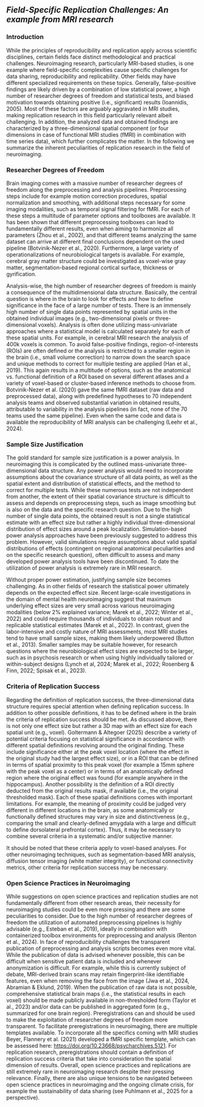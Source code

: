 
## ***Field-Specific Replication Challenges: An example from MRI research*** {#field-specific-replication-challenges:-an-example-from-mri-research}

### **Introduction** {#introduction}

While the principles of reproducibility and replication apply across scientific disciplines, certain fields face distinct methodological and practical challenges. Neuroimaging research, particularly MRI-based studies, is one example where field-specific complexities cause specific challenges for data sharing, reproducibility and replicability. Other fields may have different specialized requirements on these topics. Generally, false-positive findings are likely driven by a combination of low statistical power, a high number of researcher degrees of freedom and statistical tests, and biased motivation towards obtaining positive (i.e., significant) results (Ioannidis, 2005). Most of these factors are arguably aggravated in MRI studies, making replication research in this field particularly relevant albeit challenging. In addition, the analyzed data and obtained findings are characterized by a three-dimensional spatial component (or four dimensions in case of functional MRI studies (fMRI) in combination with time series data), which further complicates the matter. In the following we summarize the inherent peculiarities of replication research in the field of neuroimaging.

### **Researcher Degrees of Freedom** {#researcher-degrees-of-freedom}

Brain imaging comes with a massive number of researcher degrees of freedom along the preprocessing and analysis pipelines. Preprocessing steps include for example motion correction procedures, spatial normalization and smoothing, with additional steps necessary for some imaging modalities, such as temporal signal filtering for fMRI. For each of these steps a multitude of parameter options and toolboxes are available. It has been shown that different preprocessing toolboxes can lead to fundamentally different results, even when aiming to harmonize all parameters (Zhou et al., 2002), and that different teams analyzing the same dataset can arrive at different final conclusions dependent on the used pipeline (Botvinik-Nezer et al., 2020). Furthermore, a large variety of operationalizations of neurobiological targets is available. For example, cerebral gray matter structure could be investigated as voxel-wise gray matter, segmentation-based regional cortical surface, thickness or gyrification.

Analysis-wise, the high number of researcher degrees of freedom is mainly a consequence of the multidimensional data structure. Basically, the central question is where in the brain to look for effects and how to define significance in the face of a large number of tests. There is an immensely high number of single data points represented by spatial units in the obtained individual images (e.g., two-dimensional pixels or three-dimensional voxels). Analysis is often done utilizing mass-univariate approaches where a statistical model is calculated separately for each of these spatial units. For example, in cerebral MRI research the analysis of 400k voxels  is common. To avoid false-positive findings, region-of-interests (ROIs) are often defined or the analysis is restricted to a smaller region in the brain (i.e., small volume correction) to narrow down the search space and unique methods to correct for multiple testing are applied (Han et al., 2019). This again results in a multitude of options, such as the anatomical vs. functional definition of a ROI based on several different atlases and a variety of voxel-based or cluster-based inference methods to choose from. Botvinik-Nezer et al. (2020) gave the same fMRI dataset (raw data and preprocessed data), along with predefined hypotheses to 70 independent analysis teams and observed substantial variation in obtained results, attributable to variability in the analysis pipelines (in fact, none of the 70 teams used the same pipeline). Even when the same code and data is available the reproducibility of MRI analysis can be challenging (Leehr et al., 2024).

### **Sample Size Justification** {#sample-size-justification}

The gold standard for sample size justification is a power analysis. In neuroimaging this is complicated by the outlined mass-univariate three-dimensional data structure. Any power analysis would need to incorporate assumptions about the covariance structure of all data points, as well as the spatial extent and distribution of statistical effects, and the method to correct for multiple tests. While these numerous tests are not independent from another, the extent of their spatial covariance structure is difficult to assess and depends on preprocessing steps, such as image smoothing but is also on the data and the specific research question. Due to the high number of single data points, the obtained result is not a single statistical estimate with an effect size but rather a highly individual three-dimensional distribution of effect sizes around a peak localization. Simulation-based power analysis approaches have been previously suggested to address this problem. However, valid simulations require assumptions about valid spatial distributions of effects (contingent on regional anatomical peculiarities and on the specific research question), often difficult to assess and many developed power analysis tools have been discontinued. To date the utilization of power analysis is extremely rare in MRI research.

Without proper power estimation, justifying sample size becomes challenging. As in other fields of research the statistical power ultimately depends on the expected effect size. Recent large-scale investigations in the domain of mental health neuroimaging suggest that maximum underlying effect sizes are very small across various neuroimaging modalities (below 2% explained variance; Marek et al., 2022; Winter et al., 2022\) and could require thousands of individuals to obtain robust and replicable statistical estimates (Marek et al., 2022). In contrast, given the labor-intensive and costly nature of MRI assessments, most MRI studies tend to have small sample sizes, making them likely underpowered (Button et al., 2013). Smaller samples may be suitable however, for research questions where the neurobiological effect sizes are expected to be larger, such as in psychosis research or when using highly individually tailored or within-subject designs  (Lynch et al, 2024; Marek et al., 2022; Rosenberg & Finn, 2022; Spisak et al., 2023).

### **Criteria of Replication Success** {#criteria-of-replication-success}

Regarding the definition of replication success, the three-dimensional data structure requires special attention when defining replication success. In addition to other possible definitions, it has to be defined where in the brain the criteria of replication success should be met. As discussed above, there is not only one effect size but rather a 3D map with an effect size for each spatial unit (e.g., voxel). Goltermann & Altegoer (2025) describe a variety of potential criteria focusing on statistical significance in accordance with different spatial definitions revolving around the original finding. These include significance either at the peak voxel location (where the effect in the original study had the largest effect size), or in a ROI that can be defined in terms of spatial proximity to this peak voxel (for example a 15mm sphere with the peak voxel as a center) or in terms of an anatomically defined region where the original effect was found (for example anywhere in the hippocampus). Another possibility is the definition of a ROI directly deducted from the original results mask, if available (i.e., the original thresholded mask). Each of these spatial definitions comes with important limitations. For example, the meaning of proximity could be judged very different in different locations in the brain, as some anatomically or functionally defined structures may vary in size and distinctiveness (e.g., comparing the small and clearly-defined amygdala with a large and difficult to define dorsolateral prefrontal cortex). Thus, it may be necessary to combine several criteria in a systematic and/or subjective manner.

It should be noted that these criteria apply to voxel-based analyses. For other neuroimaging techniques, such as segmentation-based MRI analysis, diffusion tensor imaging (white matter integrity), or functional connectivity metrics, other criteria for replication success may be necessary.

### **Open Science Practices in Neuroimaging** {#open-science-practices-in-neuroimaging}

While suggestions on open science practices and replication studies are not fundamentally different from other research areas, their necessity for neuroimaging studies could be even more pressing and there are some peculiarities to consider. Due to the high number of researcher degrees of freedom the utilization of automated preprocessing pipelines is highly advisable (e.g., Esteban et al., 2019), ideally in combination with containerized toolbox environments for preprocessing and analysis (Renton et al., 2024). In face of reproducibility challenges the transparent publication of preprocessing and analysis scripts becomes even more vital. While the publication of data is advised whenever possible, this can be difficult when sensitive patient data is included and whenever anonymization is difficult. For example, while this is currently subject of debate, MRI-derived brain scans may retain fingerprint-like identifiable features, even when removing the face from the image (Jwa et al., 2024, Abramian & Eklund, 2019). When the publication of raw data is not possible, comprehensive statistical brain maps (i.e., the statistical results in each voxel) should be made publicly available in non-thresholded form (Taylor et al., 2023\) and/or data can be published in aggregated form (e.g., summarized for one brain region). Preregistrations can and should be used to make the exploitation of researcher degrees of freedom more transparent. To facilitate preregistrations in neuroimaging, there are multiple templates available. To incorporate all the specifics coming with MRI studies Beyer, Flannery et al. (2021) developed a fMRI specific template, which can be assessed here: [https://doi.org/10.23668/psycharchives.5121](https://doi.org/10.23668/psycharchives.5121). For replication research, preregistrations should contain a definition of replication success criteria that take into consideration the spatial dimension of results. Overall, open science practices and replications are still extremely rare in neuroimaging research despite their pressing relevance. Finally, there are also unique tensions to be navigated between open science practices in neuroimaging and the ongoing climate crisis, for example the sustainability of data sharing (see Puhlmann et al., 2025 for a perspective).
